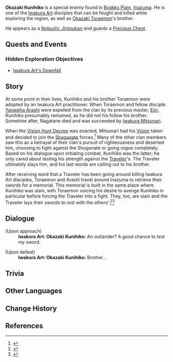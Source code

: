 {{Character Infobox
|type             = NPC
|deceased         = Killed by Traveler in [[Iwakura Art's Downfall]]
|image            = Enemy Nobushi - Jintouban.png
|region           = Inazuma
|title            = Iwakura Art Shoden
|affiliation      = Oni
|affiliation2     = Iwakura Clan
|sibling          = Okazaki Toraemon
}}
'''Okazaki Kunihiko''' {{Lang|ja=岡崎久仁彦}} is a special enemy found in [[Byakko Plain]], [[Inazuma]]. He is one of the [[Iwakura Art]] disciples that can be fought and killed while exploring the region, as well as [[Okazaki Toraemon]]'s brother.

He appears as a [[Nobushi: Jintouban]] and guards a [[Precious Chest]].

==Quests and Events==
===Hidden Exploration Objectives===
* [[Iwakura Art's Downfall]]

==Story==
At some point in their lives, Kunihiko and his brother Toraemon were adopted by an Iwakura Art practitioner. When Toraemon and fellow disciple [[Yanagiha Arashi]] were expelled from the clan by its previous master, [[Eiin]], Kunihiko presumably remained, as he did not his follow his brother. Sometime after, Nagatane died and was succeeded by [[Iwakura Mitsunari]].

When the [[Vision Hunt Decree]] was enacted, Mitsunari had his [[Vision]] taken and decided to join the [[Shogunate]] forces.<ref>{{Ref/NPC|Iwakura Mitsunari}}</ref> Many of the other clan members saw this as a betrayal of their clan's pursuit of righteousness and deserted him, choosing to fight against the Shogunate or going rogue completely. Based on his dialogue upon initiating combat, Kunihiko was the latter; he only cared about testing his strength against the [[Traveler]]'s. The Traveler ultimately slays him, and his last words are calling out to his brother.

After receiving word that a Traveler has been going around killing Iwakura Art disciples, Toraemon and Arashi travel around Inazuma to retrieve their swords for a memorial. This memorial is built in the same place where Kunihiko was slain, with Toraemon voicing his desire to avenge Kunihiko in particular before forcing the Traveler into a fight. They, too, are slain and the Traveler lays their swords to rest with the others'.<ref>{{Ref/NPC|Okazaki Toraemon}}</ref><ref>{{Ref/NPC|Yanagiha Arashi}}</ref>

==Dialogue==
{{Dialogue start}}
;(Upon approach)
:'''Iwakura Art: Okazaki Kunihiko:''' An outlander? A good chance to test my sword.

;(Upon defeat)
:'''Iwakura Art: Okazaki Kunihiko:''' Brother...
{{Dialogue end}}

==Trivia==
{{Transclude|Okazaki Toraemon|Trivia}}

==Other Languages==
{{Other Languages|default_hidden = 1
|en      = Okazaki Kunihiko
|zhs     = 冈崎久仁彦
|zhs_rm  = Gāngqí Jiǔrényàn
|zht     = 岡崎久仁彥
|zht_rm  = Gāngqí Jiǔrényàn
|ja      = 岡崎久仁彦
|ja_rm   = Okazaki Kunihiko
|ko      = 오카자키 쿠니히코
|ko_rm   = Okajaki Kunihiko
|es      = Okazaki Kunihiko
|fr      = Okazaki Kunihiko
|ru      = Окадзаки Кунихико
|th      = Okazaki Kunihiko
|vi      = Okazaki Kunihiko
|de      = Okazaki Kunihiko
|id      = Okazaki Kunihiko
|pt      = Okazaki Kunihiko
}}

==Change History==
{{Change History|2.0}}

==References==
{{Reflist}}